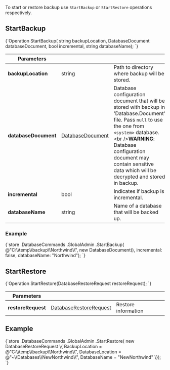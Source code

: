 
To start or restore backup use `StartBackup` or `StartRestore` operations respectively.

## StartBackup

<TabItem value="backup_restore_1" label="backup_restore_1">
<CodeBlock language="csharp">
{`Operation StartBackup(
          string backupLocation, 
          DatabaseDocument databaseDocument, 
          bool incremental, 
          string databaseName);
`}
</CodeBlock>
</TabItem>

| Parameters | | |
| ------------- | ------------- | ----- |
| **backupLocation** | string | Path to directory where backup will be stored. |
| **databaseDocument** | [DatabaseDocument](../../../glossary/database-document.mdx) | Database configuration document that will be stored with backup in 'Database.Document' file. Pass `null` to use the one from `<system>` database.&lt;br /&gt;**WARNING**: Database configuration document may contain sensitive data which will be decrypted and stored in backup. |
| **incremental** | bool | Indicates if backup is incremental. |
| **databaseName** | string | Name of a database that will be backed up. |

### Example

<TabItem value="backup_restore_3" label="backup_restore_3">
<CodeBlock language="csharp">
{`store
	.DatabaseCommands
	.GlobalAdmin
	.StartBackup(
		@"C:\\temp\\backup\\Northwind\\",
		new DatabaseDocument(),
		incremental: false,
		databaseName: "Northwind");
`}
</CodeBlock>
</TabItem>



## StartRestore

<TabItem value="backup_restore_2" label="backup_restore_2">
<CodeBlock language="csharp">
{`Operation StartRestore(DatabaseRestoreRequest restoreRequest);
`}
</CodeBlock>
</TabItem>

| Parameters | | |
| ------------- | ------------- | ----- |
| **restoreRequest** | [DatabaseRestoreRequest](../../../glossary/database-restore-request.mdx) | Restore information |

## Example

<TabItem value="backup_restore_4" label="backup_restore_4">
<CodeBlock language="csharp">
{`store
	.DatabaseCommands
	.GlobalAdmin
	.StartRestore(
		new DatabaseRestoreRequest
			\{
				BackupLocation = @"C:\\temp\\backup\\Northwind\\",
				DatabaseLocation = @"~\\Databases\\NewNorthwind\\",
				DatabaseName = "NewNorthwind"
			\});
`}
</CodeBlock>
</TabItem>




